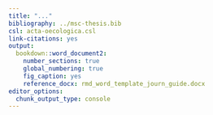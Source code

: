 ```yaml
---
title: "..."
bibliography: ../msc-thesis.bib
csl: acta-oecologica.csl
link-citations: yes
output: 
  bookdown::word_document2:
    number_sections: true
    global_numbering: true
    fig_caption: yes
    reference_docx: rmd_word_template_journ_guide.docx
editor_options: 
  chunk_output_type: console
---
```


<!-- <style> -->

<!-- body { -->

<!-- text-align: justify} -->

<!-- </style> -->

<!-- Knit the manuscript using: bookdown::render_book("manuscript/") -->
